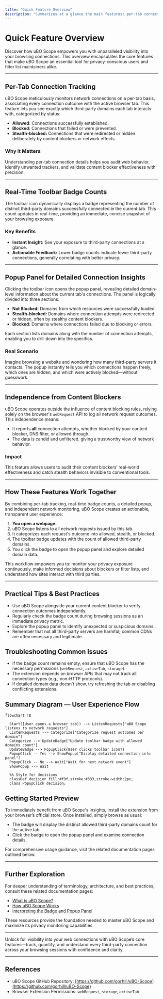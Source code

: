 ```yaml
---
title: "Quick Feature Overview"
description: "Summarizes at a glance the main features: per-tab connection tracking, badge counts, popup insight, and independence from content blockers. Connects these features to tangible user benefits."
---
```


# Quick Feature Overview

Discover how uBO Scope empowers you with unparalleled visibility into your browsing connections. This overview encapsulates the core features that make uBO Scope an essential tool for privacy-conscious users and filter list maintainers alike.

---

## Per-Tab Connection Tracking

uBO Scope meticulously monitors network connections on a per-tab basis, associating every connection outcome with the active browser tab. This feature lets you see exactly which third-party domains each tab interacts with, categorized by status:

- **Allowed:** Connections successfully established.
- **Blocked:** Connections that failed or were prevented.
- **Stealth-blocked:** Connections that were redirected or hidden deliberately by content blockers or network effects.

### Why It Matters
Understanding per-tab connection details helps you audit web behavior, identify unwanted trackers, and validate content blocker effectiveness with precision.

---

## Real-Time Toolbar Badge Counts

The toolbar icon dynamically displays a badge representing the number of distinct third-party domains successfully connected in the current tab. This count updates in real-time, providing an immediate, concise snapshot of your browsing exposure.

### Key Benefits
- **Instant Insight:** See your exposure to third-party connections at a glance.
- **Actionable Feedback:** Lower badge counts indicate fewer third-party connections, generally correlating with better privacy.

---

## Popup Panel for Detailed Connection Insights

Clicking the toolbar icon opens the popup panel, revealing detailed domain-level information about the current tab's connections. The panel is logically divided into three sections:

- **Not Blocked:** Domains from which resources were successfully loaded.
- **Stealth-blocked:** Domains where connection attempts were redirected or hidden, often by stealthy content blockers.
- **Blocked:** Domains where connections failed due to blocking or errors.

Each section lists domains along with the number of connection attempts, enabling you to drill down into the specifics.

### Real Scenario
Imagine browsing a website and wondering how many third-party servers it contacts. The popup instantly tells you which connections happen freely, which ones are hidden, and which were actively blocked—without guesswork.

---

## Independence from Content Blockers

uBO Scope operates outside the influence of content blocking rules, relying solely on the browser's `webRequest` API to log all network request outcomes. This independence means:

- It reports **all** connection attempts, whether blocked by your content blocker, DNS filter, or allowed through.
- The data is candid and unfiltered, giving a trustworthy view of network behavior.

### Impact
This feature allows users to audit their content blockers’ real-world effectiveness and catch stealth behaviors invisible to conventional tools.

---

## How These Features Work Together

By combining per-tab tracking, real-time badge counts, a detailed popup, and independent network monitoring, uBO Scope creates an actionable, transparent user experience:

1. **You open a webpage.**
2. uBO Scope listens to all network requests issued by this tab.
3. It categorizes each request's outcome into allowed, stealth, or blocked.
4. The toolbar badge updates with the count of allowed third-party domains.
5. You click the badge to open the popup panel and explore detailed domain data.

This workflow empowers you to: monitor your privacy exposure continuously, make informed decisions about blockers or filter lists, and understand how sites interact with third parties.

---

## Practical Tips & Best Practices

- Use uBO Scope alongside your current content blocker to verify connection outcomes independently.
- Regularly check the badge count during browsing sessions as an immediate privacy metric.
- Explore the popup panel to identify unexpected or suspicious domains.
- Remember that not all third-party servers are harmful; common CDNs are often necessary and legitimate.


## Troubleshooting Common Issues

- If the badge count remains empty, ensure that uBO Scope has the necessary permissions (`webRequest`, `activeTab`, `storage`).
- The extension depends on browser APIs that may not track all connection types (e.g., non-HTTP protocols).
- If detailed domain data doesn’t show, try refreshing the tab or disabling conflicting extensions.


## Summary Diagram — User Experience Flow

```mermaid
flowchart TD

  Start([User opens a browser tab]) --> ListenRequests["uBO Scope listens to network requests"]
  ListenRequests --> Categorize["Categorize request outcomes per domain"]
  Categorize --> UpdateBadge["Update toolbar badge with allowed domains count"]
  UpdateBadge --> PopupClick{User clicks toolbar icon?}
  PopupClick -- Yes --> ShowPopup["Display detailed connection info panel"]
  PopupClick -- No --> Wait["Wait for next network event"]
  ShowPopup --> Wait

  %% Style for decisions
  classDef decision fill:#f9f,stroke:#333,stroke-width:2px;
  class PopupClick decision;
```


## Getting Started Preview

To immediately benefit from uBO Scope's insights, install the extension from your browser’s official store. Once installed, simply browse as usual:

- The badge will display the distinct allowed third-party domains count for the active tab.
- Click the badge to open the popup panel and examine connection details.

For comprehensive usage guidance, visit the related documentation pages outlined below.

---

## Further Exploration

For deeper understanding of terminology, architecture, and best practices, consult these related documentation pages:

- [What is uBO Scope?](../intro-value-prop/what-is-ubo-scope)
- [How uBO Scope Works](../core-concepts-arch/how-it-works)
- [Interpreting the Badge and Popup Panel](../getting-started-usage/interpreting-badge-popup)

These resources provide the foundation needed to master uBO Scope and maximize its privacy monitoring capabilities.

---

Unlock full visibility into your web connections with uBO Scope’s core features—track, quantify, and understand every third-party connection across your browsing sessions with confidence and clarity.

---

## References

- uBO Scope GitHub Repository: [https://github.com/gorhill/uBO-Scope](https://github.com/gorhill/uBO-Scope)
- Browser Extension Permissions: `webRequest`, `storage`, `activeTab`

